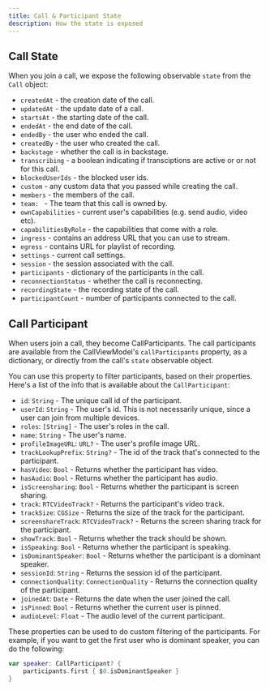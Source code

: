 ```yaml
---
title: Call & Participant State
description: How the state is exposed
---
```


## Call State

When you join a call, we expose the following observable `state` from the `Call` object:

- `createdAt` - the creation date of the call.
- `updatedAt` - the update date of a call.
- `startsAt` - the starting date of the call.
- `endedAt` - the end date of the call.
- `endedBy` - the user who ended the call.
- `createdBy` - the user who created the call.
- `backstage` - whether the call is in backstage.
- `transcribing` - a boolean indicating if transciptions are active or or not for this call.
- `blockedUserIds` - the blocked user ids.
- `custom` - any custom data that you passed while creating the call.
- `members` - the members of the call.
- `team: ` - The team that this call is owned by.
- `ownCapabilities` - current user's capabilities (e.g. send audio, video etc).
- `capabilitiesByRole` - the capabilities that come with a role.
- `ingress` - contains an address URL that you can use to stream.
- `egress` - contains URL for playlist of recording.
- `settings` - current call settings.
- `session` - the session associated with the call.
- `participants` - dictionary of the participants in the call.
- `reconnectionStatus` - whether the call is reconnecting.
- `recordingState` - the recording state of the call.
- `participantCount` - number of participants connected to the call.

## Call Participant

When users join a call, they become CallParticipants. The call participants are available from the CallViewModel's `callParticipants` property, as a dictionary, or directly from the call's `state` observable object.

You can use this property to filter participants, based on their properties. Here's a list of the info that is available about the `CallParticipant`:

- `id`: `String` - The unique call id of the participant.
- `userId`: `String` - The user's id. This is not necessarily unique, since a user can join from multiple devices.
- `roles`: `[String]` - The user's roles in the call.
- `name`: `String` - The user's name.
- `profileImageURL`: `URL?` - The user's profile image URL.
- `trackLookupPrefix`: `String?` - The id of the track that's connected to the participant.
- `hasVideo`: `Bool` - Returns whether the participant has video.
- `hasAudio`: `Bool` - Returns whether the participant has audio.
- `isScreensharing`: `Bool` - Returns whether the participant is screen sharing.
- `track`: `RTCVideoTrack?` - Returns the participant's video track.
- `trackSize`: `CGSize` - Returns the size of the track for the participant.
- `screenshareTrack`: `RTCVideoTrack?` - Returns the screen sharing track for the participant.
- `showTrack`: `Bool` - Returns whether the track should be shown.
- `isSpeaking`: `Bool` - Returns whether the participant is speaking.
- `isDominantSpeaker`: `Bool` - Returns whether the participant is a dominant speaker.
- `sessionId`: `String` - Returns the session id of the participant.
- `connectionQuality`: `ConnectionQuality` - Returns the connection quality of the participant.
- `joinedAt`: `Date` - Returns the date when the user joined the call.
- `isPinned`: `Bool` - Returns whether the current user is pinned.
- `audioLevel`: `Float` - The audio level of the current participant.

These properties can be used to do custom filtering of the participants. For example, if you want to get the first user who is dominant speaker, you can do the following:

```swift
var speaker: CallParticipant? {
    participants.first { $0.isDominantSpeaker }
}
```
